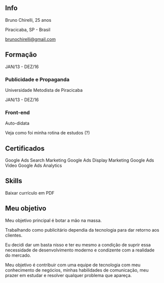 
## Info

Bruno Chirelli, 25 anos

Piracicaba, SP - Brasil

brunochirelli@gmail.com

## Formação

JAN/13 - DEZ/16

### Publicidade e Propaganda

Universidade Metodista de Piracicaba

JAN/13 - DEZ/16

### Front-end

Auto-didata

Veja como foi minha rotina de estudos (?)

## Certificados

Google Ads Search Marketing
Google Ads Display Marketing
Google Ads Video
Google Ads Analytics

## Skills

<MySkills />

Baixar currículo em PDF

## Meu objetivo

Meu objetivo principal é botar a mão na massa.

Trabalhando como publicitário dependia da tecnologia para dar retorno aos clientes.

Eu decidi dar um basta nisso e ter eu mesmo a condição de suprir essa necessidade de desenvolvimento moderno e condizente com a realidade do mercado.

Meu objetivo é contribuir com uma equipe de tecnologia com meu conhecimento de negócios, minhas habilidades de comunicação, meu prazer em estudar e resolver qualquer problema que apareça.
